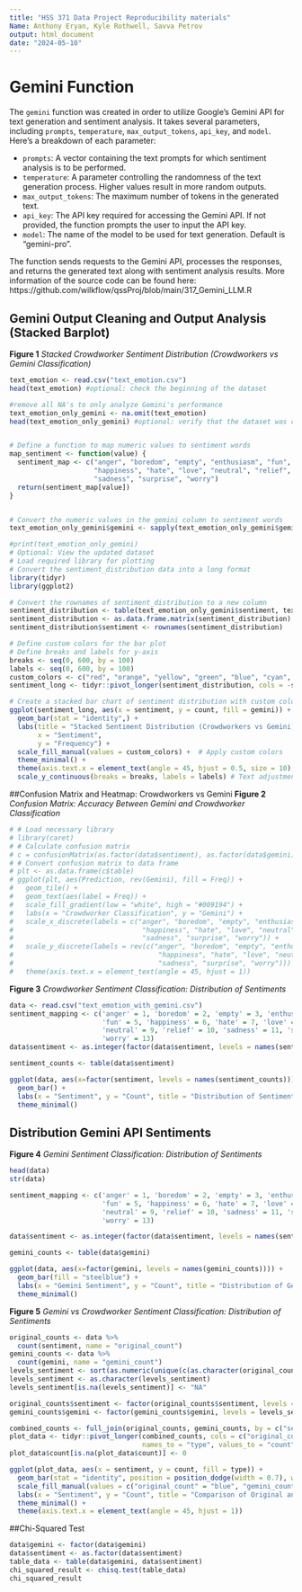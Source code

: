 ---
title: "HSS 371 Data Project Reproducibility materials"
Name: Anthony Eryan, Kyle Rothwell, Savva Petrov  
output: html_document
date: "2024-05-10"
---
# Gemini Function

The `gemini` function was created in order to utilize Google's Gemini API for text generation and sentiment analysis. It takes several parameters, including `prompts`, `temperature`, `max_output_tokens`, `api_key`, and `model`. Here's a breakdown of each parameter:

- `prompts`: A vector containing the text prompts for which sentiment analysis is to be performed.
- `temperature`: A parameter controlling the randomness of the text generation process. Higher values result in more random outputs.
- `max_output_tokens`: The maximum number of tokens in the generated text.
- `api_key`: The API key required for accessing the Gemini API. If not provided, the function prompts the user to input the API key.
- `model`: The name of the model to be used for text generation. Default is "gemini-pro".

The function sends requests to the Gemini API, processes the responses, and returns the generated text along with sentiment analysis results. More information of the source code can be found here: 
https://github.com/wilkflow/qssProj/blob/main/317_Gemini_LLM.R 


## Gemini Output Cleaning and Output Analysis (Stacked Barplot)

**Figure 1** 
*Stacked Crowdworker Sentiment Distribution (Crowdworkers vs Gemini Classification)*


```{r}
text_emotion <- read.csv("text_emotion.csv")
head(text_emotion) #optional: check the beginning of the dataset

#remove all NA's to only analyze Gemini's performance
text_emotion_only_gemini <- na.omit(text_emotion)
head(text_emotion_only_gemini) #optional: verify that the dataset was cleaned


# Define a function to map numeric values to sentiment words
map_sentiment <- function(value) {
  sentiment_map <- c("anger", "boredom", "empty", "enthusiasm", "fun", 
                     "happiness", "hate", "love", "neutral", "relief", 
                     "sadness", "surprise", "worry")
  return(sentiment_map[value])
}


# Convert the numeric values in the gemini column to sentiment words
text_emotion_only_gemini$gemini <- sapply(text_emotion_only_gemini$gemini, map_sentiment)

#print(text_emotion_only_gemini) 
# Optional: View the updated dataset
# Load required library for plotting
# Convert the sentiment_distribution data into a long format
library(tidyr)
library(ggplot2)

# Convert the rownames of sentiment_distribution to a new column
sentiment_distribution <- table(text_emotion_only_gemini$sentiment, text_emotion_only_gemini$gemini)
sentiment_distribution <- as.data.frame.matrix(sentiment_distribution)
sentiment_distribution$sentiment <- rownames(sentiment_distribution)

# Define custom colors for the bar plot
# Define breaks and labels for y-axis
breaks <- seq(0, 600, by = 100)
labels <- seq(0, 600, by = 100)
custom_colors <- c("red", "orange", "yellow", "green", "blue", "cyan", "purple", "magenta", "pink", "brown", "tan3", "gray", "gray26")
sentiment_long <- tidyr::pivot_longer(sentiment_distribution, cols = -sentiment, names_to = "gemini", values_to = "count")

# Create a stacked bar chart of sentiment distribution with custom colors
ggplot(sentiment_long, aes(x = sentiment, y = count, fill = gemini)) +
  geom_bar(stat = "identity",) +
  labs(title = "Stacked Sentiment Distribution (Crowdworkers vs Gemini)",
       x = "Sentiment",
       y = "Frequency") +
  scale_fill_manual(values = custom_colors) +  # Apply custom colors
  theme_minimal() +
  theme(axis.text.x = element_text(angle = 45, hjust = 0.5, size = 10), plot.title = element_text(size = 12, hjust = 0)) +
  scale_y_continuous(breaks = breaks, labels = labels) # Text adjustment for the x and y axis respectively

```

##Confusion Matrix and Heatmap: Crowdworkers vs Gemini
**Figure 2**
*Confusion Matrix: Accuracy Between Gemini and Crowdworker Classification*


```{r}
# # Load necessary library
# library(caret)
# # Calculate confusion matrix
# c = confusionMatrix(as.factor(data$sentiment), as.factor(data$gemini), positive = NULL, dnn = c("Prediction", "Gemini"))
# # Convert confusion matrix to data frame
# plt <- as.data.frame(c$table)
# ggplot(plt, aes(Prediction, rev(Gemini), fill = Freq)) +
#   geom_tile() + 
#   geom_text(aes(label = Freq)) +
#   scale_fill_gradient(low = "white", high = "#009194") +
#   labs(x = "Crowdworker Classification", y = "Gemini") +
#   scale_x_discrete(labels = c("anger", "boredom", "empty", "enthusiasm", "fun", 
#                                "happiness", "hate", "love", "neutral", "relief", 
#                                "sadness", "surprise", "worry")) +
#   scale_y_discrete(labels = rev(c("anger", "boredom", "empty", "enthusiasm", "fun", 
#                                    "happiness", "hate", "love", "neutral", "relief", 
#                                    "sadness", "surprise", "worry"))) +
#   theme(axis.text.x = element_text(angle = 45, hjust = 1))

```


**Figure 3**
*Crowdworker Sentiment Classification: Distribution of Sentiments*

```{r}
data <- read.csv("text_emotion_with_gemini.csv")
sentiment_mapping <- c('anger' = 1, 'boredom' = 2, 'empty' = 3, 'enthusiasm' = 4,
                       'fun' = 5, 'happiness' = 6, 'hate' = 7, 'love' = 8,
                       'neutral' = 9, 'relief' = 10, 'sadness' = 11, 'surprise' = 12,
                       'worry' = 13)
data$sentiment <- as.integer(factor(data$sentiment, levels = names(sentiment_mapping), labels = sentiment_mapping))

sentiment_counts <- table(data$sentiment)

ggplot(data, aes(x=factor(sentiment, levels = names(sentiment_counts)))) + 
  geom_bar() + 
  labs(x = "Sentiment", y = "Count", title = "Distribution of Sentiments") +
  theme_minimal()
```



## Distribution Gemini API Sentiments
**Figure 4**
*Gemini Sentiment Classification: Distribution of Sentiments*

```{r}
head(data)
str(data)

sentiment_mapping <- c('anger' = 1, 'boredom' = 2, 'empty' = 3, 'enthusiasm' = 4,
                       'fun' = 5, 'happiness' = 6, 'hate' = 7, 'love' = 8,
                       'neutral' = 9, 'relief' = 10, 'sadness' = 11, 'surprise' = 12,
                       'worry' = 13)

data$sentiment <- as.integer(factor(data$sentiment, levels = names(sentiment_mapping), labels = sentiment_mapping))

gemini_counts <- table(data$gemini)

ggplot(data, aes(x=factor(gemini, levels = names(gemini_counts)))) +
  geom_bar(fill = "steelblue") +
  labs(x = "Gemini Sentiment", y = "Count", title = "Distribution of Gemini API Sentiments") +
  theme_minimal()
```

**Figure 5**
*Gemini vs Crowdworker Sentiment Classification: Distribution of Sentiments*


```{r}
original_counts <- data %>% 
  count(sentiment, name = "original_count")
gemini_counts <- data %>% 
  count(gemini, name = "gemini_count")
levels_sentiment <- sort(as.numeric(unique(c(as.character(original_counts$sentiment), as.character(gemini_counts$gemini)))))
levels_sentiment <- as.character(levels_sentiment)
levels_sentiment[is.na(levels_sentiment)] <- "NA" 

original_counts$sentiment <- factor(original_counts$sentiment, levels = levels_sentiment)
gemini_counts$gemini <- factor(gemini_counts$gemini, levels = levels_sentiment)

combined_counts <- full_join(original_counts, gemini_counts, by = c("sentiment" = "gemini"))
plot_data <- tidyr::pivot_longer(combined_counts, cols = c("original_count", "gemini_count"), 
                                 names_to = "type", values_to = "count")
plot_data$count[is.na(plot_data$count)] <- 0

ggplot(plot_data, aes(x = sentiment, y = count, fill = type)) +
  geom_bar(stat = "identity", position = position_dodge(width = 0.7), width = 0.6) +
  scale_fill_manual(values = c("original_count" = "blue", "gemini_count" = "red")) +
  labs(x = "Sentiment", y = "Count", title = "Comparison of Original and Gemini Sentiment Counts") +
  theme_minimal() +
  theme(axis.text.x = element_text(angle = 45, hjust = 1))  

```
##Chi-Squared Test
```{r}
data$gemini <- factor(data$gemini)
data$sentiment <- as.factor(data$sentiment)
table_data <- table(data$gemini, data$sentiment)
chi_squared_result <- chisq.test(table_data)
chi_squared_result

```